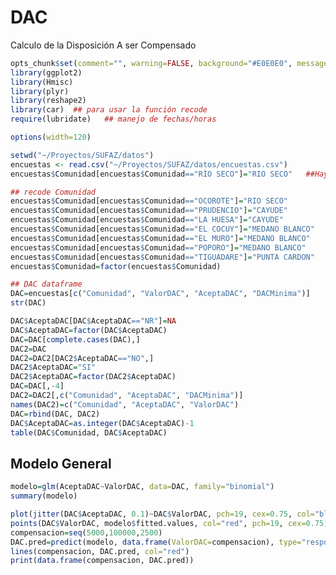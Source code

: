 DAC
========================================================

Calculo de la Disposición A ser Compensado


```r
opts_chunk$set(comment="", warning=FALSE, background="#E0E0E0", message=FALSE)
library(ggplot2)
library(Hmisc)
library(plyr)
library(reshape2)
library(car)  ## para usar la función recode
require(lubridate)   ## manejo de fechas/horas

options(width=120)
```

```r
setwd("~/Proyectos/SUFAZ/datos")
encuestas <- read.csv("~/Proyectos/SUFAZ/datos/encuestas.csv")
encuestas$Comunidad[encuestas$Comunidad=="RÍO SECO"]="RIO SECO"   ##Hay unos rio seco con acento. Los acomodo

## recode Comunidad
encuestas$Comunidad[encuestas$Comunidad=="OCOROTE"]="RIO SECO"
encuestas$Comunidad[encuestas$Comunidad=="PRUDENCIO"]="CAYUDE"
encuestas$Comunidad[encuestas$Comunidad=="LA HUESA"]="CAYUDE"
encuestas$Comunidad[encuestas$Comunidad=="EL COCUY"]="MEDANO BLANCO"
encuestas$Comunidad[encuestas$Comunidad=="EL MURO"]="MEDANO BLANCO"
encuestas$Comunidad[encuestas$Comunidad=="POPORO"]="MEDANO BLANCO"
encuestas$Comunidad[encuestas$Comunidad=="TIGUADARE"]="PUNTA CARDON"
encuestas$Comunidad=factor(encuestas$Comunidad)

## DAC dataframe
DAC=encuestas[c("Comunidad", "ValorDAC", "AceptaDAC", "DACMinima")]
str(DAC)
```

```r
DAC$AceptaDAC[DAC$AceptaDAC=="NR"]=NA
DAC$AceptaDAC=factor(DAC$AceptaDAC)
DAC=DAC[complete.cases(DAC),]
DAC2=DAC
DAC2=DAC2[DAC2$AceptaDAC=="NO",]
DAC2$AceptaDAC="SI"
DAC2$AceptaDAC=factor(DAC2$AceptaDAC)
DAC=DAC[,-4]
DAC2=DAC2[,c("Comunidad", "AceptaDAC", "DACMinima")]
names(DAC2)=c("Comunidad", "AceptaDAC", "ValorDAC")
DAC=rbind(DAC, DAC2)
DAC$AceptaDAC=as.integer(DAC$AceptaDAC)-1
table(DAC$Comunidad, DAC$AceptaDAC)
```

Modelo General
---------------------

```r
modelo=glm(AceptaDAC~ValorDAC, data=DAC, family="binomial")
summary(modelo)

```

```r
plot(jitter(DAC$AceptaDAC, 0.1)~DAC$ValorDAC, pch=19, cex=0.75, col="blue", ylab="0->NO 1->SI", xlab="Compensación (Bs)")
points(DAC$ValorDAC, modelo$fitted.values, col="red", pch=19, cex=0.75)
compensacion=seq(5000,100000,2500)
DAC.pred=predict(modelo, data.frame(ValorDAC=compensacion), type="response")
lines(compensacion, DAC.pred, col="red")
print(data.frame(compensacion, DAC.pred))
```
